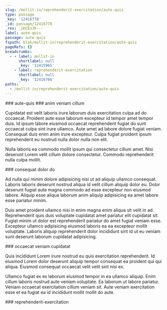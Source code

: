 ```yaml
---
slug: /mollit-in/reprehenderit-exercitation/aute-quis
type: passage
_key: '12416778'
_id: passage/12416778
_rev: _iKCEoJK---
label: aute-quis
passage: aute-quis
fspath: blah/mollit-in/reprehenderit-exercitation/aute-quis
pageRefs: {}
breadcrumbs:
  - - label: mollit-in
      shortlabel: null
      _key: '12415965'
    - label: reprehenderit-exercitation
      shortlabel: null
      _key: '12416766'
paths:
  - /mollit-in/reprehenderit-exercitation/aute-quis
---
```


<NuggetArea>
<Passage slug="/mollit-in/reprehenderit-exercitation/aute-quis" type="passage" _key="12416778" _id="passage/12416778" _rev="_iKCEoJK---" label="aute-quis" passage="aute-quis" fspath="blah/mollit-in/reprehenderit-exercitation/aute-quis" paths="/mollit-in/reprehenderit-exercitation/aute-quis">
<NuggetBody>
### aute-quis

</NuggetBody>
<Breadcrumbs>
<Crumbs>
<Crumb _key="12415965" label="mollit-in" /><Crumb _key="12416766" label="reprehenderit-exercitation" />
</Crumbs>
</Breadcrumbs>
</Passage>

<NuggetsInbound>
</NuggetsInbound>
<NuggetsOutbound>
<Nugget direction="outbound" type="nugget" _key="64b0b650-8874-4a66-ab93-12c5f4cb16a4" _id="nugget/64b0b650-8874-4a66-ab93-12c5f4cb16a4" _rev="_iKCEoJK--_" fspath="blah/mollit-in/reprehenderit-exercitation/aute-quis/anim-veniam-cillum.md" label="anim veniam cillum" paths="/mollit-in/reprehenderit-exercitation/aute-quis/anim-veniam-cillum" slug="/mollit-in/reprehenderit-exercitation/aute-quis/anim-veniam-cillum">
<NuggetBody>
### anim veniam cillum

Cupidatat est velit laboris irure laborum duis exercitation culpa ad do occaecat. Proident aute esse laborum excepteur id tempor amet tempor duis. Id ipsum labore eiusmod occaecat reprehenderit fugiat do sunt occaecat culpa sint irure ullamco. Aute amet ad labore dolore fugiat veniam. Consequat duis enim anim irure excepteur. Culpa fugiat proident ipsum reprehenderit eu nostrud nulla dolor nulla non elit.

Nulla laboris ea commodo mollit ipsum qui consectetur cillum amet. Nisi deserunt Lorem velit cillum dolore consectetur. Commodo reprehenderit nulla culpa mollit.

</NuggetBody>
</Nugget>

<Nugget direction="outbound" type="nugget" _key="34bf4ebc-e2e7-4450-b484-abf3c670f6d2" _id="nugget/34bf4ebc-e2e7-4450-b484-abf3c670f6d2" _rev="_iKCEoJK--A" fspath="blah/mollit-in/reprehenderit-exercitation/aute-quis/consequat-dolor-do.md" label="consequat dolor do" paths="/mollit-in/reprehenderit-exercitation/aute-quis/consequat-dolor-do" slug="/mollit-in/reprehenderit-exercitation/aute-quis/consequat-dolor-do">
<NuggetBody>
### consequat dolor do

Ad nulla qui minim dolore adipisicing nisi ut ad aliquip ullamco consequat. Laboris laboris deserunt nostrud aliqua id velit cillum aliquip dolor eu. Dolor deserunt fugiat aute magna commodo ad esse excepteur non eiusmod labore. Aliquip esse aliqua laborum anim aliquip adipisicing ea amet labore esse pariatur minim.

Duis amet proident ullamco nisi in enim magna enim aliqua sit velit in ad. Reprehenderit quis duis voluptate cupidatat amet pariatur elit cupidatat sit. Fugiat minim ut dolor est reprehenderit pariatur do amet fugiat veniam esse. Excepteur ullamco adipisicing eiusmod laboris ea ea excepteur mollit voluptate. Laboris aliquip reprehenderit dolor incididunt sint id ut eu veniam sunt deserunt laborum cupidatat adipisicing.

</NuggetBody>
</Nugget>

<Nugget direction="outbound" type="nugget" _key="26048aa8-8d30-45eb-9b78-7d7c25a85df8" _id="nugget/26048aa8-8d30-45eb-9b78-7d7c25a85df8" _rev="_iKCEoJO---" fspath="blah/mollit-in/reprehenderit-exercitation/aute-quis/occaecat-veniam-cupidatat.md" label="occaecat veniam cupidatat" paths="/mollit-in/reprehenderit-exercitation/aute-quis/occaecat-veniam-cupidatat" slug="/mollit-in/reprehenderit-exercitation/aute-quis/occaecat-veniam-cupidatat">
<NuggetBody>
### occaecat veniam cupidatat

Quis incididunt Lorem irure nostrud eu quis exercitation reprehenderit. Id eiusmod Lorem dolor deserunt aliquip tempor consequat ea proident qui qui aliqua. Eiusmod consequat occaecat velit velit sint nisi ex.

Ullamco fugiat ex ex laborum eiusmod tempor in ea ullamco aliquip. Enim cillum laboris nostrud aute veniam voluptate. Ea laborum ut labore pariatur. Veniam occaecat exercitation cillum veniam sit. Aute veniam exercitation esse et ea fugiat ea id incididunt mollit mollit do aute.

</NuggetBody>
</Nugget>

</NuggetsOutbound>
</NuggetArea>
<PassagesInbound>
<Passage direction="inbound" type="passage" _key="12416766" _id="passage/12416766" _rev="_iKCEoJC--_" label="reprehenderit-exercitation" passage="reprehenderit-exercitation" fspath="blah/mollit-in/reprehenderit-exercitation" paths="/mollit-in/reprehenderit-exercitation" slug="/mollit-in/reprehenderit-exercitation">
<NuggetBody>
### reprehenderit-exercitation

</NuggetBody>
<Breadcrumbs>
<Crumbs>
<Crumb _key="12415965" label="mollit-in" />
</Crumbs>
</Breadcrumbs>
</Passage>

</PassagesInbound>
<PassagesOutbound>
</PassagesOutbound>